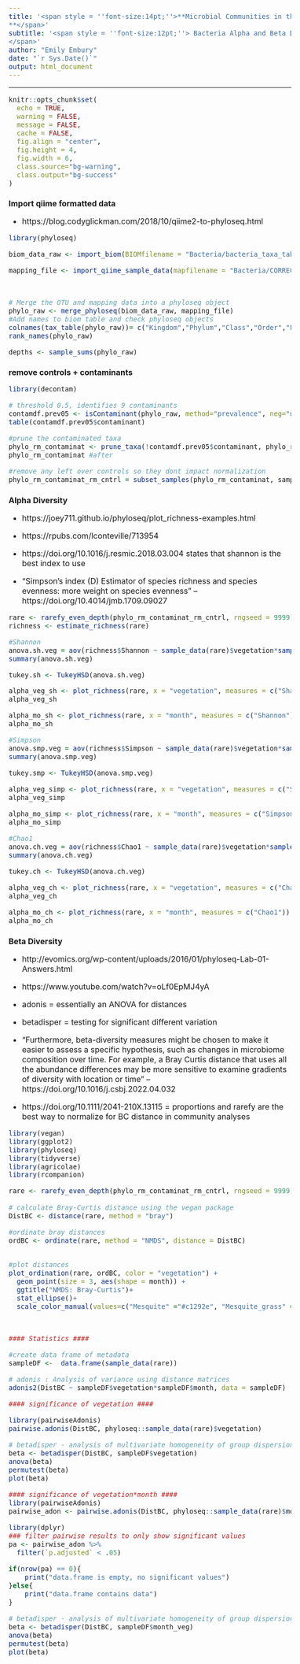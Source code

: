 ```yaml
---
title: '<span style = ''font-size:14pt;''>**Microbial Communities in the changing vegetation of the Chihuahuan Desert 
**</span>'
subtitle: '<span style = ''font-size:12pt;''> Bacteria Alpha and Beta Diversity
</span>'
author: "Emily Embury"
date: "`r Sys.Date()`"
output: html_document
---
```

<style type="text/css">
/* Whole document: */ 
body{
  font-size: 12pt;
}
/* Headers */
h1{
  font-size: 12pt;
}
</style>

---

```r
knitr::opts_chunk$set(
  echo = TRUE,              
  warning = FALSE,       
  message = FALSE,  
  cache = FALSE,        
  fig.align = "center", 
  fig.height = 4,
  fig.width = 6,
  class.source="bg-warning",
  class.output="bg-success"
)

```


# **Import qiime formatted data**
  - https://blog.codyglickman.com/2018/10/qiime2-to-phyloseq.html

```r
library(phyloseq)

biom_data_raw <- import_biom(BIOMfilename = "Bacteria/bacteria_taxa_table_raw.biom", refseqfilename = "Bacteria/bacteria-dna-sequences-rare.fasta")

mapping_file <- import_qiime_sample_data(mapfilename = "Bacteria/CORRECTED_metadata.tsv")



# Merge the OTU and mapping data into a phyloseq object
phylo_raw <- merge_phyloseq(biom_data_raw, mapping_file)
#Add names to biom table and check phyloseq objects
colnames(tax_table(phylo_raw))= c("Kingdom","Phylum","Class","Order","Family","Genus", "Species")
rank_names(phylo_raw)

depths <- sample_sums(phylo_raw)
```
# **remove controls + contaminants**

```r
library(decontam)

# threshold 0.5, identifies 9 contaminants
contamdf.prev05 <- isContaminant(phylo_raw, method="prevalence", neg="neg", threshold=0.5)
table(contamdf.prev05$contaminant)

#prune the contaminated taxa
phylo_rm_contaminat <- prune_taxa(!contamdf.prev05$contaminant, phylo_raw)
phylo_rm_contaminat #after

#remove any left over controls so they dont impact normalization
phylo_rm_contaminat_rm_cntrl = subset_samples(phylo_rm_contaminat, sample.id != "CONTROL1-S1" & sample.id != "CONTROL2-S79" & sample.id != "CONTROL3-S109")

```


# **Alpha Diversity**
  - https://joey711.github.io/phyloseq/plot_richness-examples.html
  - https://rpubs.com/lconteville/713954 


- https://doi.org/10.1016/j.resmic.2018.03.004 states that shannon is the best index to use

- "Simpson’s index (D) Estimator of species richness and species evenness: more weight on species evenness" -- https://doi.org/10.4014/jmb.1709.09027 

```r
rare <- rarefy_even_depth(phylo_rm_contaminat_rm_cntrl, rngseed = 9999)
richness <- estimate_richness(rare)

#Shannon
anova.sh.veg = aov(richness$Shannon ~ sample_data(rare)$vegetation*sample_data(rare)$month)
summary(anova.sh.veg)

tukey.sh <- TukeyHSD(anova.sh.veg)

alpha_veg_sh <- plot_richness(rare, x = "vegetation", measures = c("Shannon"))
alpha_veg_sh

alpha_mo_sh <- plot_richness(rare, x = "month", measures = c("Shannon"))
alpha_mo_sh

#Simpson
anova.smp.veg = aov(richness$Simpson ~ sample_data(rare)$vegetation*sample_data(rare)$month)
summary(anova.smp.veg)

tukey.smp <- TukeyHSD(anova.smp.veg)

alpha_veg_simp <- plot_richness(rare, x = "vegetation", measures = c("Simpson"))
alpha_veg_simp

alpha_mo_simp <- plot_richness(rare, x = "month", measures = c("Simpson"))
alpha_mo_simp

#Chao1
anova.ch.veg = aov(richness$Chao1 ~ sample_data(rare)$vegetation*sample_data(rare)$month)
summary(anova.ch.veg)

tukey.ch <- TukeyHSD(anova.ch.veg)

alpha_veg_ch <- plot_richness(rare, x = "vegetation", measures = c("Chao1"))
alpha_veg_ch

alpha_mo_ch <- plot_richness(rare, x = "month", measures = c("Chao1"))
alpha_mo_ch

```


# **Beta Diversity**

- http://evomics.org/wp-content/uploads/2016/01/phyloseq-Lab-01-Answers.html
- https://www.youtube.com/watch?v=oLf0EpMJ4yA 

- adonis = essentially an ANOVA for distances
- betadisper = testing for significant different variation


- "Furthermore, beta-diversity measures might be chosen to make it easier to assess a specific hypothesis, such as changes in microbiome composition over time. For example, a Bray Curtis distance that uses all the abundance differences may be more sensitive to examine gradients of diversity with location or time" -- https://doi.org/10.1016/j.csbj.2022.04.032 

-  https://doi.org/10.1111/2041-210X.13115 = proportions and rarefy are the best way to normalize for BC distance in community analyses
```r

library(vegan)
library(ggplot2)
library(phyloseq)
library(tidyverse)
library(agricolae)
library(rcompanion)

rare <- rarefy_even_depth(phylo_rm_contaminat_rm_cntrl, rngseed = 9999)
  
# calculate Bray-Curtis distance using the vegan package
DistBC <- distance(rare, method = "bray")

#ordinate bray distances
ordBC <- ordinate(rare, method = "NMDS", distance = DistBC)


#plot distances
plot_ordination(rare, ordBC, color = "vegetation") + 
  geom_point(size = 3, aes(shape = month)) +
  ggtitle("NMDS: Bray-Curtis")+
  stat_ellipse()+
  scale_color_manual(values=c("Mesquite" ="#c1292e", "Mesquite_grass" = "#e1bc29", "Grass" = "#679436", name = "vegetation"))



#### Statistics ####

#create data frame of metadata
sampleDF <-  data.frame(sample_data(rare))

# adonis : Analysis of variance using distance matrices
adonis2(DistBC ~ sampleDF$vegetation*sampleDF$month, data = sampleDF)

#### significance of vegetation ####

library(pairwiseAdonis)
pairwise.adonis(DistBC, phyloseq::sample_data(rare)$vegetation)

# betadisper - analysis of multivariate homogeneity of group dispersion (variances)
beta <- betadisper(DistBC, sampleDF$vegetation)
anova(beta)
permutest(beta)
plot(beta)

#### significance of vegetation*month ####
library(pairwiseAdonis)
pairwise_adon <- pairwise.adonis(DistBC, phyloseq::sample_data(rare)$month_veg)

library(dplyr)
### filter pairwise results to only show significant values
pa <- pairwise_adon %>%
  filter(`p.adjusted` < .05) 

if(nrow(pa) == 0){
    print("data.frame is empty, no significant values")
}else{
    print("data.frame contains data")
}

# betadisper - analysis of multivariate homogeneity of group dispersion (variances)
beta <- betadisper(DistBC, sampleDF$month_veg)
anova(beta)
permutest(beta)
plot(beta)


```